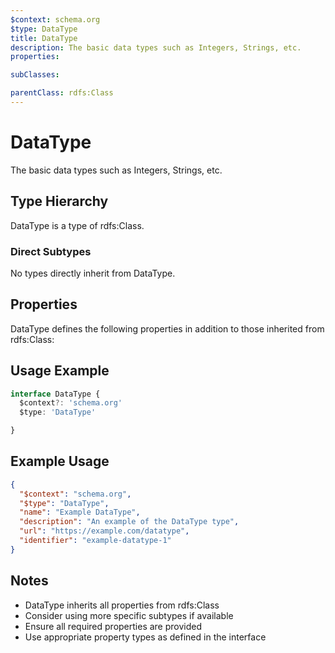 ```yaml
---
$context: schema.org
$type: DataType
title: DataType
description: The basic data types such as Integers, Strings, etc.
properties:

subClasses:

parentClass: rdfs:Class
---
```


# DataType

The basic data types such as Integers, Strings, etc.

## Type Hierarchy

DataType is a type of rdfs:Class.

### Direct Subtypes

No types directly inherit from DataType.

## Properties

DataType defines the following properties in addition to those inherited from rdfs:Class:



## Usage Example

```typescript
interface DataType {
  $context?: 'schema.org'
  $type: 'DataType'

}
```

## Example Usage

```json
{
  "$context": "schema.org",
  "$type": "DataType",
  "name": "Example DataType",
  "description": "An example of the DataType type",
  "url": "https://example.com/datatype",
  "identifier": "example-datatype-1"
}
```

## Notes

- DataType inherits all properties from rdfs:Class
- Consider using more specific subtypes if available
- Ensure all required properties are provided
- Use appropriate property types as defined in the interface
